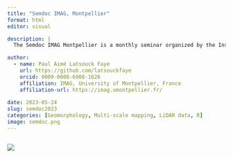 ```yaml
---
title: "Semdoc IMAG, Montpellier"
format: html
editor: visual

description: |
  The Semdoc IMAG Montpellier is a monthly seminar organized by the Institut Montpelliérain Alexander Grothendieck (IMAG) at the University of Montpellier. It provides PhD students with the opportunity to present their research in mathematics to the academic community. Covering a wide range of topics from pure mathematics to industrial applications, as well as didactics and epistemology, the seminar promotes interdisciplinary exchange and serves as an important platform for the professional development of early-career researchers.

author:
  - name: Paul Aimé Latsouck Faye
    url: https://github.com/latsouckfaye
    orcid: 0009-0008-6908-1626
    affiliation: IMAG, University of Montpellier, France
    affiliation-url: https://imag.umontpellier.fr/
  
date: 2023-05-24
slug: semdoc2023
categories: [Geomorphology, Multi-scale mapping, LiDAR data, R]
image: semdoc.png
---
```


::: boxed
::: columns
::: {.column width="100%"}
![](semdocbis.png)
:::
:::
:::

